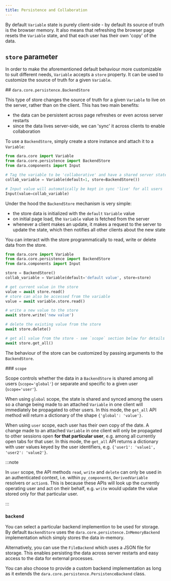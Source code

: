 ```yaml
---
title: Persistence and Collaboration
---
```


By default `Variable` state is purely client-side - by default its source of truth is the browser memory.
It also means that refreshing the browser page resets the `Variable` state, and that each user has their own 'copy'
of the data.

## `store` parameter

In order to make the aforementioned default behaviour more customizable to suit different needs, `Variable` accepts
a `store` property. It can be used to customize the source of truth for a given `Variable`.


## `dara.core.persistence.BackendStore`

This type of store changes the source of truth for a given `Variable` to live on the server, rather than on the client.
This has two main benefits:
- the data can be persistent across page refreshes or even across server restarts
- since the data lives server-side, we can 'sync' it across clients to enable collaboration

To use a `BackendStore`, simply create a store instance and attach it to a `Variable`:

```python
from dara.core import Variable
from dara.core.persistence import BackendStore
from dara.components import Input

# Tag the variable to be 'collaborative' and have a shared server state
collab_variable = Variable(default=1, store=BackendStore())

# Input value will automatically be kept in sync 'live' for all users
Input(value=collab_variable)
```

Under the hood the `BackendStore` mechanism is very simple:
- the store data is initialized with the `default` `Variable` value
- on initial page load, the `Variable` value is fetched from the server
- whenever a client makes an update, it makes a request to the server to update the state,
  which then notifies all other clients about the new state

You can interact with the store programmatically to read, write or delete data from the store.

```python
from dara.core import Variable
from dara.core.persistence import BackendStore
from dara.components import Input

store = BackendStore()
collab_variable = Variable(default='default value', store=store)

# get current value in the store
value = await store.read()
# store can also be accessed from the variable
value = await variable.store.read()

# write a new value to the store
await store.write('new value')

# delete the existing value from the store
await store.delete()

# get all value from the store - see `scope` section below for details
await store.get_all()
```

The behaviour of the store can be customized by passing arguments to the `BackendStore`.

### `scope`

Scope controls whether the data in a `BackendStore` is shared among all users (`scope='global'`) or separate and specific to a
given user (`scope='user'`).

When using `global` scope, the state is shared and synced among the users so a change being made to an attached `Variable`
in one client will immediately be propagated to other users. In this mode, the `get_all` API method will return a dictionary
of the shape `{'global': 'value'}`.

When using `user` scope, each user has their own copy of the date. A change made to an attached `Variable` in one client will
only be propagated to other sessions open **for that particular user**, e.g. among all currently open tabs for that user.
In this mode, the `get_all` API returns a dictionary with user values keyed by the user identifiers, e.g. `{'user1': 'value1', 'user2': 'value2'}`.

:::note

In `user` scope, the API methods `read`, `write` and `delete` can only be used in an authenticated context, i.e. within
`py_component`s, `DerivedVariable` resolvers or `action`s. This is because these APIs will look up the currently operating
user and act on their behalf, e.g. `write` would update the value stored only for that particular user.

:::

### `backend`

You can select a particular backend implemention to be used for storage. By default `BackendStore` uses the
`dara.core.persistence.InMemoryBackend` implementation which simply stores the data in-memory.

Alternatively, you can use the `FileBackend` which uses a JSON file for storage. This enables persisting
the data across server restarts and easy access to the data for external processes.

You can also choose to provide a custom backend implementation as long as it extends the `dara.core.persistence.PersistenceBackend` class.





